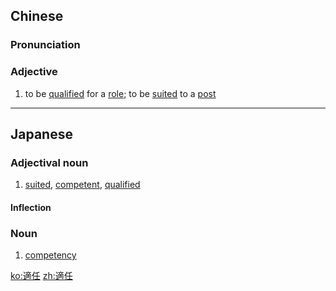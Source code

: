 {{also|适任}}
==Chinese==
{{zh-forms|s=适任}}

===Pronunciation===
{{zh-pron
|m=shìrèn
|c=sik1 jam6
|mn=sek-jīm
|cat=a
}}

===Adjective===
{{zh-adj}}

# to be [[qualified]] for a [[role]]; to be [[suited]] to a [[post]]

----

==Japanese==
{{ja-kanjitab|てき|にん|yomi=o}}

===Adjectival noun===
{{ja-adj|infl=na|てきにん}}

# [[suited]], [[competent]], [[qualified]]

====Inflection====
{{ja-na|てきにん}}

===Noun===
{{ja-noun|てきにん}}

# [[competency]]

[[ko:適任]]
[[zh:適任]]